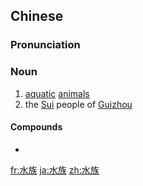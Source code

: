 ==Chinese==
{{zh-forms}}

===Pronunciation===
{{zh-pron
|m=shuǐzú
|c=seoi2 zuk6
|mn=súi-cho̍k/chúi-cho̍k
|cat=n
}}

===Noun===
{{zh-noun}}

# [[aquatic]] [[animal]]s
# the [[Sui]] people of [[Guizhou]]

====Compounds====
* {{zh-l|水族館}}

[[fr:水族]]
[[ja:水族]]
[[zh:水族]]